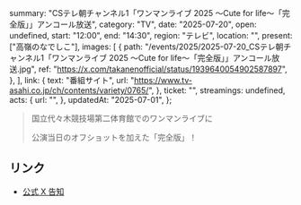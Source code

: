   summary: "CSテレ朝チャンネル1「ワンマンライブ 2025 〜Cute for life〜「完全版」」アンコール放送",
  category: "TV",
  date: "2025-07-20",
  open: undefined,
  start: "12:00",
  end: "14:30",
  region: "テレビ",
  location: "",
  present: ["高嶺のなでしこ"],
  images: [
    {
      path: "/events/2025/2025-07-20_CSテレ朝チャンネル1「ワンマンライブ 2025 〜Cute for life〜「完全版」」アンコール放送.jpg",
      ref: "https://x.com/takanenofficial/status/1939640054902587897",
    },
  ],
  link: {
    text: "番組サイト",
    url: "https://www.tv-asahi.co.jp/ch/contents/variety/0765/",
  },
  ticket: "",
  streamings: undefined,
  acts: {
    url: "",
  },
  updatedAt: "2025-07-01",
};

> 国立代々木競技場第二体育館でのワンマンライブに
>
> 公演当日のオフショットを加えた「完全版」！

## リンク

- [公式 X 告知](https://x.com/takanenofficial/status/1939640054902587897)
